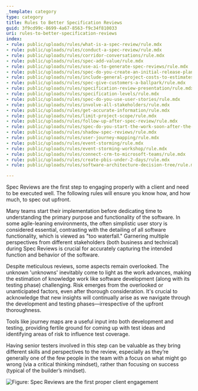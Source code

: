 ```yaml
---
_template: category
type: category
title: Rules to Better Specification Reviews
guid: 3f9cd99c-8699-4a67-8563-f9c34f810033
uri: rules-to-better-specification-reviews
index:
- rule: public/uploads/rules/what-is-a-spec-review/rule.mdx
- rule: public/uploads/rules/conduct-a-spec-review/rule.mdx
- rule: public/uploads/rules/corridor-conversations/rule.mdx
- rule: public/uploads/rules/spec-add-value/rule.mdx
- rule: public/uploads/rules/use-ai-to-generate-spec-reviews/rule.mdx
- rule: public/uploads/rules/spec-do-you-create-an-initial-release-plan-and-ballpark/rule.mdx
- rule: public/uploads/rules/include-general-project-costs-to-estimates/rule.mdx
- rule: public/uploads/rules/spec-give-customers-a-ballpark/rule.mdx
- rule: public/uploads/rules/specification-review-presentation/rule.mdx
- rule: public/uploads/rules/specification-levels/rule.mdx
- rule: public/uploads/rules/spec-do-you-use-user-stories/rule.mdx
- rule: public/uploads/rules/involve-all-stakeholders/rule.mdx
- rule: public/uploads/rules/get-accurate-information/rule.mdx
- rule: public/uploads/rules/limit-project-scope/rule.mdx
- rule: public/uploads/rules/follow-up-after-spec-review/rule.mdx
- rule: public/uploads/rules/spec-do-you-start-the-work-soon-after-the-specification-review/rule.mdx
- rule: public/uploads/rules/shadow-spec-reviews/rule.mdx
- rule: public/uploads/rules/user-journey-mapping/rule.mdx
- rule: public/uploads/rules/event-storming/rule.mdx
- rule: public/uploads/rules/event-storming-workshop/rule.mdx
- rule: public/uploads/rules/connect-crm-to-microsoft-teams/rule.mdx
- rule: public/uploads/rules/create-pbis-under-2-days/rule.mdx
- rule: public/uploads/rules/software-architecture-decision-tree/rule.mdx

---
```


Spec Reviews are the first step to engaging properly with a client and need to be executed well. The following rules will ensure you know how, and how much, to spec out upfront.

Many teams start their implementation before dedicating time to understanding the primary purpose and functionality of the software. In some agile-leaning environments, the often simplistic user story is considered essential, contrasting with the detailing of all software functionality, which is viewed as "too waterfall." Garnering multiple perspectives from different stakeholders (both business and technical) during Spec Reviews is crucial for accurately capturing the intended function and behavior of the software.

Despite meticulous reviews, some aspects remain overlooked. The unknown 'unknowns' inevitably come to light as the work advances, making the estimation of knowledge work like software development (along with its testing phase) challenging. Risk emerges from the overlooked or unanticipated factors, even after thorough consideration. It's crucial to acknowledge that new insights will continually arise as we navigate through the development and testing phases—irrespective of the upfront thoroughness.

Tools like journey maps are a useful input into both development and testing, providing fertile ground for coming up with test ideas and identifying areas of risk to influence test coverage.

Having senior testers involved in this step can be valuable as they bring different skills and perspectives to the review, especially as they’re generally one of the few people in the team with a focus on what might go wrong (via a critical thinking mindset), rather than focusing on success (typical of the builder’s mindset).

![Figure: Spec Reviews are the first proper client engagement](dalle-3-spec-review.png)
